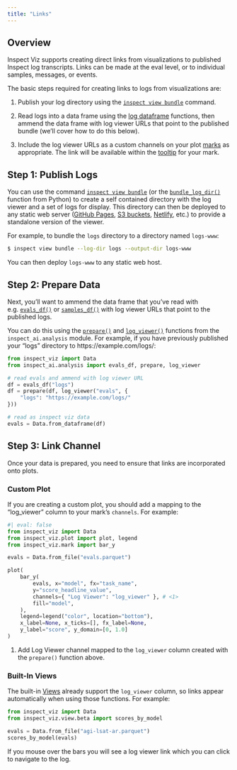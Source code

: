 ```yaml
---
title: "Links"
---
```


## Overview

Inspect Viz supports creating direct links from visualizations to published Inspect log transcripts. Links can be made at the eval level, or to individual samples, messages, or events.

The basic steps required for creating links to logs from visualizations are:

1. Publish your log directory using the [`inspect view bundle`](https://inspect.aisi.org.uk/log-viewer.html#sec-publishing) command.

2. Read logs into a data frame using the [log dataframe](https://inspect.aisi.org.uk/dataframe.html) functions, then ammend the data frame with log viewer URLs that point to the published bundle (we'll cover how to do this below).

3. Include the log viewer URLs as a custom channels on your plot [marks](components-marks.qmd) as appropriate. The link will be available within the [tooltip](components-plots.qmd#tooltips) for your mark.

## Step 1: Publish Logs

You can use the command [`inspect view bundle`](https://inspect.aisi.org.uk/log-viewer.html#sec-publishing)  (or the [`bundle_log_dir()`](https://inspect.aisi.org.uk/reference/inspect_ai.log.html#bundle_log_dir) function from Python) to create a self contained directory with the log viewer and a set of logs for display. This directory can then be deployed to any static web server ([GitHub Pages](https://docs.github.com/en/pages), [S3 buckets](https://docs.aws.amazon.com/AmazonS3/latest/userguide/WebsiteHosting.html), [Netlify](https://docs.netlify.com/get-started/), etc.) to provide a standalone version of the viewer.

For example, to bundle the `logs` directory to a directory named `logs-www`:

``` bash
$ inspect view bundle --log-dir logs --output-dir logs-www
```

You can then deploy `logs-www` to any static web host.

## Step 2: Prepare Data

Next, you'll want to ammend the data frame that you've read with e.g. [`evals_df()`](https://inspect.aisi.org.uk/reference/inspect_ai.analysis.html#evals_df) or [`samples_df()`](https://inspect.aisi.org.uk/reference/inspect_ai.analysis.html#samples_df) with log viewer URLs that point to the published logs.

You can do this using the [`prepare()`](https://inspect.aisi.org.uk/reference/inspect_ai.analysis.html#prepare) and [`log_viewer()`](https://inspect.aisi.org.uk/reference/inspect_ai.analysis.html#log_viewer) functions from the `inspect_ai.analysis` module. For example, if you have previously published your "logs" directory to https://example.com/logs/:

```python
from inspect_viz import Data
from inspect_ai.analysis import evals_df, prepare, log_viewer

# read evals and ammend with log viewer URL
df = evals_df("logs")
df = prepare(df, log_viewer("evals", {
    "logs": "https://example.com/logs/"
}))

# read as inspect viz data
evals = Data.from_dataframe(df)
```

## Step 3: Link Channel

Once your data is prepared, you need to ensure that links are incorporated onto plots. 

### Custom Plot
If you are creating a custom plot, you should add a mapping to the "log_viewer" column to your mark's `channels`. For example:

```python
#| eval: false
from inspect_viz import Data
from inspect_viz.plot import plot, legend
from inspect_viz.mark import bar_y

evals = Data.from_file("evals.parquet")

plot(
    bar_y( 
        evals, x="model", fx="task_name",
        y="score_headline_value",
        channels={ "Log Viewer": "log_viewer" }, # <1>
        fill="model",
    ),
    legend=legend("color", location="bottom"),
    x_label=None, x_ticks=[], fx_label=None,
    y_label="score", y_domain=[0, 1.0]
)
```

1.  Add Log Viewer channel mapped to the `log_viewer` column created with the `prepare()` function above.

### Built-In Views

The built-in [Views](views.qmd) already support the `log_viewer` column, so links appear automatically when using those functions. For example:

```python
from inspect_viz import Data
from inspect_viz.view.beta import scores_by_model

evals = Data.from_file("agi-lsat-ar.parquet")
scores_by_model(evals)
```

If you mouse over the bars you will see a log viewer link which you can click to navigate to the log.

